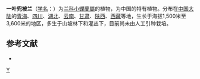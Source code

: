 {{Infraspeciesbox 
| genus = Ponerorchis
| species = cucullata
| varietas = cucullata
| species_link = 二叶兜被兰
| authority =
}}
'''一叶兜被兰'''（[[学名|学名]]：{{lang|la|''Ponerorchis cucullata var. cucullata''}}）为[[兰科|兰科]][[小蝶蘭屬|小蝶蘭屬]]的植物，为中国的特有植物。分布在[[中国大陆|中国大陆]]的[[青海|青海]]、[[四川|四川]]、[[湖北|湖北]]、[[云南|云南]]、[[甘肃|甘肃]]、[[陕西|陕西]]、[[西藏|西藏]]等地，生长于海拔1,500米至3,600米的地区，多生于山坡林下和灌丛下，目前尚未由人工引种栽培。

== 参考文献 ==
<div class="references-small">
* {{cite web| url =http://www.bioinfo.cn/db05/KmzwSpecies.php?action=view&id=15118| title =一叶兜被兰| work =《中国高等植物数据库全库》| publisher =中国科学院微生物研究所| author =昆明植物研究所| accessdate =2009-02-19| deadurl =yes| archiveurl =https://web.archive.org/web/20160305011023/http://www.bioinfo.cn/db05/KmzwSpecies.php?action=view&id=15118| archivedate =2016-03-05}}
</div>

{{Taxonbar}}

[[Category:小蝶蘭屬|Y]]